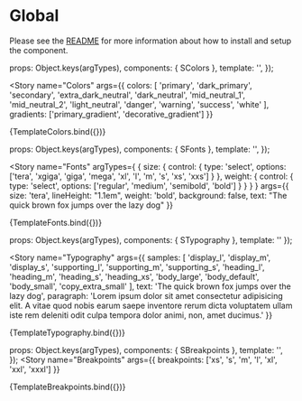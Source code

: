 
<Meta title="Atoms/Global" />

# Global
Please see the [README](https://github.com/dpc-sdp/ripple/blob/master/packages/components/Atoms/Global/README.md) for more information about how to install and setup the component.

  props: Object.keys(argTypes),
  components: { SColors },
  template: '<s-colors :colors="colors" :gradients="gradients"/>',
});

<!--  Colors -->
<Story
  name="Colors"
  args={{
    colors: [
      'primary',
      'dark_primary',
      'secondary',
      'extra_dark_neutral',
      'dark_neutral',
      'mid_neutral_1',
      'mid_neutral_2',
      'light_neutral',
      'danger',
      'warning',
      'success',
      'white'
    ],
    gradients: ['primary_gradient', 'decorative_gradient']
  }}
>
  {TemplateColors.bind({})}
</Story>

<ArgsTable story="Colors" />

<!--  Fonts -->
  props: Object.keys(argTypes),
  components: { SFonts },
  template: '<s-fonts :size="size" :lineHeight="lineHeight" :weight="weight" :text="text" :background="background" />',
});

<Story
  name="Fonts"
  argTypes={
    {
      size: {
        control: {
          type: 'select',
          options: ['tera', 'xgiga', 'giga', 'mega', 'xl', 'l', 'm', 's', 'xs', 'xxs']
        }
      },
      weight: {
        control: {
          type: 'select',
          options: ['regular', 'medium', 'semibold', 'bold']
        }
      }
    }
  }
  args={{
    size: 'tera',
    lineHeight: "1.1em",
    weight: 'bold',
    background: false,
    text: "The quick brown fox jumps over the lazy dog"
  }}
>
  {TemplateFonts.bind({})}
</Story>

<ArgsTable story="Fonts" />

<!-- Typography -->
  props: Object.keys(argTypes),
  components: { STypography },
  template: '<s-typography :samples="samples" :text="text" :paragraph="paragraph"/>'
});

<Story
  name="Typography"
  args={{
    samples: [
     'display_l',
     'display_m',
     'display_s',
     'supporting_l',
     'supporting_m',
     'supporting_s',
     'heading_l',
     'heading_m',
     'heading_s',
     'heading_xs',
     'body_large',
     'body_default',
     'body_small',
     'copy_extra_small'
    ],
    text: 'The quick brown fox jumps over the lazy dog',
    paragraph: 'Lorem ipsum dolor sit amet consectetur adipisicing elit. A vitae quod nobis earum saepe inventore rerum dicta voluptatem ullam iste rem deleniti odit culpa tempora dolor animi, non, amet ducimus.'
  }}
>
  {TemplateTypography.bind({})}
</Story>

<ArgsTable story="Typography" />

<!-- Breakpoints -->
  props: Object.keys(argTypes),
  components: { SBreakpoints },
  template: '<s-breakpoints :breakpoints="breakpoints"/>',
});
<Story
  name="Breakpoints"
  args={{
    breakpoints: ['xs', 's', 'm', 'l', 'xl', 'xxl', 'xxxl']
  }}
>
  {TemplateBreakpoints.bind({})}
</Story>

<ArgsTable story="Breakpoints" />
